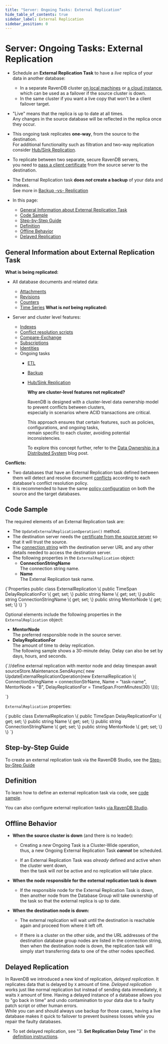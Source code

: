 ```yaml
---
title: "Server: Ongoing Tasks: External Replication"
hide_table_of_contents: true
sidebar_label: External Replication
sidebar_position: 0
---
```



# Server: Ongoing Tasks: External Replication
<Admonition type="note" title="">

* Schedule an **External Replication Task** to have a _live_ replica of your data in another database:  
  * In a separate RavenDB cluster [on local machines](../../start/getting-started.mdx) or [a cloud instance](/cloud/cloud-overview),  
    which can be used as a failover if the source cluster is down.
  * In the same cluster if you want a live copy that won't be a client failover target.

* "Live" means that the replica is up to date at all times.  
  Any changes in the source database will be reflected in the replica once they occur.  

* This ongoing task replicates **one-way**, from the source to the destination.  
  For additional functionality such as filtration and two-way replication consider [Hub/Sink Replication](../../server/ongoing-tasks/hub-sink-replication.mdx).  

* To replicate between two separate, secure RavenDB servers,  
  you need to [pass a client certificate](../../server/ongoing-tasks/external-replication.mdx#step-by-step-guide) from the source server to the destination.

* The External Replication task **does _not_ create a backup** of your data and indexes.  
  See more in [Backup -vs- Replication](../../studio/database/tasks/backup-task.mdx#backup-task--vs--replication-task)
* In this page:   
  * [General Information about External Replication Task](../../server/ongoing-tasks/external-replication.mdx#general-information-about-external-replication-task)
  * [Code Sample](../../server/ongoing-tasks/external-replication.mdx#code-sample)
  * [Step-by-Step Guide](../../server/ongoing-tasks/external-replication.mdx#step-by-step-guide)
  * [Definition](../../server/ongoing-tasks/external-replication.mdx#definition)  
  * [Offline Behavior](../../server/ongoing-tasks/external-replication.mdx#offline-behavior)
  * [Delayed Replication](../../server/ongoing-tasks/external-replication.mdx#delayed-replication)

</Admonition>

## General Information about External Replication Task

**What is being replicated:**  

 * All database documents and related data:  
   * [Attachments](../../document-extensions/attachments/what-are-attachments.mdx)  
   * [Revisions](../../client-api/session/revisions/what-are-revisions.mdx)  
   * [Counters](../../document-extensions/counters/overview.mdx)
   * [Time Series](../../document-extensions/timeseries/overview.mdx)
**What is _not_ being replicated:**  

  * Server and cluster level features:  
    * [Indexes](../../indexes/creating-and-deploying.mdx)  
    * [Conflict resolution scripts](../../server/clustering/replication/replication-conflicts.mdx#conflict-resolution-script)  
    * [Compare-Exchange](../../client-api/operations/compare-exchange/overview.mdx)
    * [Subscriptions](../../client-api/data-subscriptions/what-are-data-subscriptions.mdx)
    * [Identities](../../server/kb/document-identifier-generation.mdx#strategy--3)  
    * Ongoing tasks
      * [ETL](../../server/ongoing-tasks/etl/basics.mdx)
      * [Backup](../../studio/database/tasks/backup-task.mdx)
      * [Hub/Sink Replication](../../studio/database/tasks/ongoing-tasks/hub-sink-replication/overview.mdx)

        <Admonition type="note" title="">
          
        **Why are cluster-level features not replicated?**  
          
        RavenDB is designed with a cluster-level data ownership model to prevent conflicts between clusters,  
        especially in scenarios where ACID transactions are critical.  
      
        This approach ensures that certain features, such as policies, configurations, and ongoing tasks,  
        remain specific to each cluster, avoiding potential inconsistencies.  
      
        To explore this concept further, refer to the [Data Ownership in a Distributed System](https://ayende.com/blog/196769-B/data-ownership-in-a-distributed-system) blog post.
          
        </Admonition>
**Conflicts:**  

  * Two databases that have an External Replication task defined between them will detect and resolve document 
    [conflicts](../../server/clustering/replication/replication-conflicts.mdx) according to each database's conflict resolution policy.  
  * It is recommended to have the same [policy configuration](../../server/clustering/replication/replication-conflicts.mdx#configuring-conflict-resolution-using-the-client)
    on both the source and the target databases.  



## Code Sample

The required elements of an External Replication task are:

* The `UpdateExternalReplicationOperation()` method.
* The destination server needs the [certificate from the source server](../../server/security/authentication/certificate-management.mdx#enabling-communication-between-servers:-importing-and-exporting-certificates) 
  so that it will trust the source.
* The [connection string](../../client-api/operations/maintenance/connection-strings/add-connection-string.mdx#add-a-raven-connection-string) 
  with the destination server URL and any other details needed to access the destination server.
* The following properties in the `ExternalReplication` object:
  * **ConnectionStringName**  
    The connection string name.  
  * **Name**  
    The External Replication task name.

<TabItem value="ExternalReplication" label="ExternalReplication">
<CodeBlock language="csharp">
{`Properties
        public class ExternalReplication
        \{
            public TimeSpan DelayReplicationFor \{ get; set; \}
            public string Name \{ get; set; \}
            public string ConnectionStringName \{ get; set; \}
            public string MentorNode \{ get; set; \}
        \}
`}
</CodeBlock>
</TabItem>

Optional elements include the following properties in the `ExternalReplication` object:

* **MentorNode**  
  The preferred responsible node in the source server.
* **DelayReplicationFor**  
  The amount of time to delay replication.  
  The following sample shows a 30-minute delay.  Delay can also be set by days, hours, and seconds.  

<TabItem value="ExternalReplicationWithMentorAndDelay" label="ExternalReplicationWithMentorAndDelay">
<CodeBlock language="csharp">
{`//define external replication with mentor node and delay timespan
await sourceStore.Maintenance.SendAsync(
    new UpdateExternalReplicationOperation(new ExternalReplication
\{
    ConnectionStringName = connectionStrName,
    Name = "task-name",
    MentorNode = "B",
    DelayReplicationFor = TimeSpan.FromMinutes(30)
\}));
           
`}
</CodeBlock>
</TabItem>

`ExternalReplication` properties:

<TabItem value="ExternalReplicationProperties" label="ExternalReplicationProperties">
<CodeBlock language="csharp">
{`public class ExternalReplication
\{
    public TimeSpan DelayReplicationFor \{ get; set; \}
    public string Name \{ get; set; \}
    public string ConnectionStringName \{ get; set; \}
    public string MentorNode \{ get; set; \}
\}
`}
</CodeBlock>
</TabItem>




## Step-by-Step Guide

To create an external replication task via the RavenDB Studio, see the [Step-by-Step Guide](../../studio/database/tasks/ongoing-tasks/external-replication-task.mdx#step-by-step-guide)



## Definition

To learn how to define an external replication task via code, see [code sample](../../server/ongoing-tasks/external-replication.mdx#code-sample).  

You can also configure external replication tasks [via RavenDB Studio](../../studio/database/tasks/ongoing-tasks/external-replication-task.mdx#definition).  




## Offline Behavior

* **When the source cluster is down** (and there is no leader):  

  * Creating a _new_ Ongoing Task is a Cluster-Wide operation,  
    thus, a new Ongoing External Replication Task ***cannot*** be scheduled.  

  * If an External Replication Task was _already_ defined and active when the cluster went down,  
    then the task will _not_ be active and no replication will take place.

* **When the node responsible for the external replication task is down**  

  * If the responsible node for the External Replication Task is down,  
    then another node from the Database Group will take ownership of the task so that the external replica is up to date.  

* **When the destination node is down:**  

  * The external replication will wait until the destination is reachable again and proceed from where it left off.  

  * If there is a cluster on the other side, and the URL addresses of the destination database group nodes are listed in the connection string, 
    then when the destination node is down, the replication task will simply start transferring data to one of the other nodes specified.  



## Delayed Replication

In RavenDB we introduced a new kind of replication, _delayed replication_. It replicates data that is 
delayed by `X` amount of time. 
_Delayed replication_ works just like normal replication but instead of sending data immediately, 
it waits `X` amount of time. 
Having a delayed instance of a database allows you to "go back in time" and undo contamination to your data 
due to a faulty patch script or other human errors.  
While you can and should always use backup for those cases, having a live database makes it quick to failover 
to prevent business losses while you repair the faulty databases.  

* To set delayed replication, see "3. **Set Replication Delay Time**" in the [definition instructions](../../studio/database/tasks/ongoing-tasks/external-replication-task.mdx#definition).  

